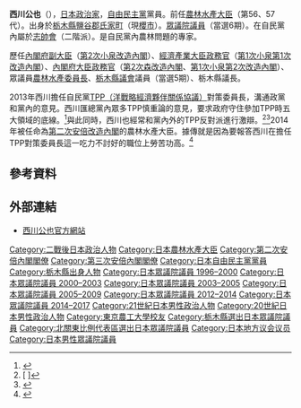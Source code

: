 {{Infobox Officeholder    
| name  = 西川公也
| original_name = 
| native_name_lang = 
| image = Koya Nishikawa cropped 2 Tony Abbott Koya Nishikawa and Andrew Robb 20140317.jpg
| imagesize = 250px
| country = {{JPN}}
| office = {{JPN}}第56、57任[[農林水產大臣|農林水產大臣]]
| term_start = 2014年9月3日
| term_end = 2015年2月23日
| primeminister = [[安倍晉三|安倍晉三]]
| predecessor = [[林芳正|林芳正]]
| successor = [[林芳正|林芳正]]
| office2 = {{JPN}}[[眾議院_(日本)|眾議院]]議員
|term_start2  = 2012年12月19日
|term_end2   = 2017年9月28日
|predecessor2 = 
|successor2  = 
|constituency2= {{Plainlist|
* [[栃木縣第2區|栃木縣第2區]]（2012-2014）
* [[比例北關東區|比例北關東區]]（2014-2017）}}
|term_start3  = 1996年10月21日
|term_end3   = 2009年7月21日
|predecessor3 = 
|successor3  = 
|constituency3= {{Plainlist|
* [[栃木縣第2區|栃木縣第2區]]（1996-2003）
* [[比例北關東區|比例北關東區]]（2003-2009）}}
| office4 = {{flagicon|Tochigi}}第81任[[栃木縣|栃木縣]]議會議長
|term_start4  = 1993年3月
|term_end4   = 1994年3月
|predecessor4 =增淵賢一
|successor4  = 吉成健藏
| office5 = {{flagicon|Tochigi}}[[栃木縣|栃木縣]]議會議員
|term_start5  = 1991年4月30日
|term_end5   = 1996年10月
|constituency5= [[鹽谷郡|鹽谷郡]]選區
|term_start6  =1979年4月30日
|term_end6   = 1989年6月30日
|constituency6= [[鹽谷郡|鹽谷郡]]選區
|birth_date = {{birth date and age|1942|12|26}}
|birth_place = {{JPN}}[[栃木縣|栃木縣]][[鹽谷郡|鹽谷郡]][[氏家町|氏家町]]<br />（現[[櫻市|櫻市]]）
|native_place = 
|parents = 
|relatives = 
|spouse = 
|children = 西川鎮央（長子）
|party = [[自由民主黨_(日本)|自由民主黨]]
|alma_mater   = [[東京農工大學|東京農工大學]]農学部
|website      = [http://www.nishikawa-koya.com/ 官方網站]
}}
'''西川公也'''（{{bd|1942年|12月26日|||Nishikawa Kōya}}），[[日本|日本]][[政治家|政治家]]，[[自由民主黨_(日本)|自由民主黨]]黨員。前任[[農林水產大臣|農林水產大臣]]（第56、57代）。出身於[[栃木縣|栃木縣]][[鹽谷郡|鹽谷郡]][[氏家町|氏家町]]（現[[櫻市|櫻市]]）。[[眾議院_(日本)|眾議院議員]]（當選6期）。在自民黨內屬於[[志帥會|志帥會]]（二階派）。是自民黨內農林問題的專家。

歷任[[內閣府副大臣|內閣府副大臣]]（[[第2次小泉內閣_(改造)|第2次小泉改造內閣]]）、[[經濟產業大臣政務官|經濟產業大臣政務官]]（[[第1次小泉內閣_(第1次改造)|第1次小泉第1次改造內閣]]）、[[內閣府大臣政務官|內閣府大臣政務官]]（[[第二次森內閣_(改造_中央省廳再編後)|第2次森改造內閣]]、[[第1次小泉內閣_(第2次改造)|第1次小泉第2次改造內閣]]）、眾議員[[農林水產委員會|農林水產委員長]]、[[栃木縣議會|栃木縣議會]]議員（當選5期）、栃木縣議長。

2013年西川擔任自民黨[[洋戰略經濟夥伴關係協議|TPP（洋戰略經濟夥伴關係協議）]]對策委員長，溝通政黨和黨內的意見。西川匯總黨內眾多TPP慎重論的意見，要求政府守住參加TPP時五大領域的底線。<ref>{{Cite web |url=http://www.chinanews.com/gj/2013/08-26/5205049.shtml |title=日自民党TPP对策委员长激励谈判代表团守住禁区 |access-date=2014-09-02 |archive-date=2019-11-28 |archive-url=https://web.archive.org/web/20191128083235/http://www.chinanews.com/gj/2013/08-26/5205049.shtml |dead-url=no }}</ref>與此同時，西川也經常和黨內外的TPP反對派進行激辯。<ref>[{{Cite web |url=http://www.j-cast.com/tv/2013/03/12169160.html?p=all |script-title=ja:TPP自民反対派で罵りあい！元厚労相VS農林族「ちょっと待て」「威張るな」 |access-date=2014-09-02 |archive-date=2019-12-18 |archive-url=https://web.archive.org/web/20191218175239/https://www.j-cast.com/tv/2013/03/12169160.html?p=all |dead-url=no }} {{lang|ja|TPP自民反対派で罵りあい！元厚労相VS農林族「ちょっと待て」「威張るな」}}]</ref><ref>{{Cite web |url=http://mainichi.jp/area/yamagata/news/20130602ddlk06020027000c.html |script-title=ja:TPP:議論白熱　自民・西川対策委員長、県農政連に怒り |access-date=2014-09-02 |archive-date=2013-06-11 |archive-url=https://web.archive.org/web/20130611210832/http://mainichi.jp/area/yamagata/news/20130602ddlk06020027000c.html |dead-url=no }}</ref>2014年被任命為[[第2次安倍內閣_(改造)|第二次安倍改造內閣]]的農林水產大臣。據傳就是因為要報答西川在擔任TPP對策委員長這一吃力不討好的職位上勞苦功高。<ref>{{Cite web |url=http://headlines.yahoo.co.jp/hl?a=20140831-00000064-san-pol |script-title=ja:内閣改造　西川氏を農水相起用へ　拉致担当相は山谷氏 |access-date=2014-09-02 |archive-date=2014-09-02 |archive-url=https://web.archive.org/web/20140902001421/http://headlines.yahoo.co.jp/hl?a=20140831-00000064-san-pol |dead-url=no }}</ref>

== 參考資料 ==
{{Reflist}}

== 外部連結 ==
* [http://www.nishikawa-koya.com/ 西川公也官方網站] {{Wayback|url=http://www.nishikawa-koya.com/ |date=20210126201328 }}


{{start box}}
{{s-par}}
{{succession box
| title  = {{Flagicon|JPN}} [[農林水產委員會|眾議院農林水產委員長]]
| before = [[稻葉大和|稻葉大和]]
| years  = 2006年—2007年
| after  = [[宮腰光寬|宮腰光寬]]
}}
{{s-off}}
{{Succession box
| title  = {{Flagicon|JPN}} [[農林水產大臣|農林水產大臣]]
| years  = 第56、57代：2014年—2015年
| before = [[林芳正|林芳正]]
| after  = [[林芳正|林芳正]]
}}
{{succession box
| title  = {{Flagicon|JPN}} [[內閣府副大臣|內閣府副大臣]]
| before = [[伊藤達也|伊藤達也]]<br />[[佐藤剛男|佐藤剛男]]<br />[[中島真人|中島真人]]
| years  = 2004年—2005年<br /><small>與[[七条明|七条明]]、[[林田彪|林田彪]]一起</small>
| after  = [[嘉数知賢|嘉数知賢]]<br />[[櫻田義孝|櫻田義孝]]<br />[[山口泰明|山口泰明]]
}}
{{Succession box
| title  = {{flagicon|JPN}} [[內閣府大臣政務官|內閣府大臣政務官]] <br/> <small>與[[森元恒雄|森元恒雄]]、[[宮腰光寬|宮腰光寬]]一起</small>
| years = 2003年—2004年
| before = [[阿南一成|阿南一成]]、[[木村隆秀|木村隆秀]]、[[大村秀章|大村秀章]]
| after = [[木村勉_(政治家)|木村勉]]、[[西銘順志郎|西銘順志郎]]、[[江渡聰德|江渡聰德]]
}}
{{Succession box
| title  = {{flagicon|JPN}} [[內閣府大臣政務官|內閣府大臣政務官]] <br/> <small>與[[渡邊具能|渡邊具能]]、[[山崎力|山崎力]]一起</small>
| years = 2001年
| before = （新設）
| after = [[仲道俊哉|仲道俊哉]]、[[阪上善秀|阪上善秀]]、[[渡邊博道|渡邊博道]]
}}
{{end box}}

{{農林水產大臣}}
{{第二次安倍內閣}}
{{第三次安倍內閣}}

{{Authority control}}
{{DEFAULTSORT:Nishikawa Kouya}}
[[Category:二戰後日本政治人物|Category:二戰後日本政治人物]]
[[Category:日本農林水產大臣|Category:日本農林水產大臣]]
[[Category:第二次安倍內閣閣僚|Category:第二次安倍內閣閣僚]]
[[Category:第三次安倍內閣閣僚|Category:第三次安倍內閣閣僚]]
[[Category:日本自由民主黨黨員|Category:日本自由民主黨黨員]]
[[Category:栃木縣出身人物|Category:栃木縣出身人物]]
[[Category:日本眾議院議員_1996–2000|Category:日本眾議院議員 1996–2000]]
[[Category:日本眾議院議員_2000–2003|Category:日本眾議院議員 2000–2003]]
[[Category:日本眾議院議員_2003–2005|Category:日本眾議院議員 2003–2005]]
[[Category:日本眾議院議員_2005–2009|Category:日本眾議院議員 2005–2009]]
[[Category:日本眾議院議員_2012–2014|Category:日本眾議院議員 2012–2014]]
[[Category:日本眾議院議員_2014–2017|Category:日本眾議院議員 2014–2017]]
[[Category:21世紀日本男性政治人物|Category:21世紀日本男性政治人物]]
[[Category:20世紀日本男性政治人物|Category:20世紀日本男性政治人物]]
[[Category:東京農工大學校友|Category:東京農工大學校友]]
[[Category:栃木縣選出日本眾議院議員|Category:栃木縣選出日本眾議院議員]]
[[Category:北關東比例代表區選出日本眾議院議員|Category:北關東比例代表區選出日本眾議院議員]]
[[Category:日本地方议会议员|Category:日本地方议会议员]]
[[Category:日本男性眾議院議員|Category:日本男性眾議院議員]]